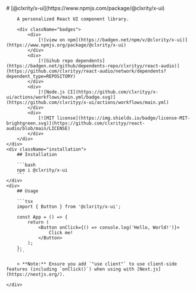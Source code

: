 
<Meta title="Home" />

<div className="main">
    <div className="header">
        # [@clxrity/x-ui](https://www.npmjs.com/package/@clxrity/x-ui)

        A personalized React UI component library.

        <div className="badges">
            <div>
                [![view on npm](https://badgen.net/npm/v/@clxrity/x-ui)](https://www.npmjs.org/package/@clxrity/x-ui)
            </div>
            <div>
                [![Gihub repo dependents](https://badgen.net/github/dependents-repo/clxrityy/react-audio)](https://github.com/clxrityy/react-audio/network/dependents?dependent_type=REPOSITORY)
            </div>
            <div>
                [![Node.js CI](https://github.com/clxrityy/x-ui/actions/workflows/main.yml/badge.svg)](https://github.com/clxrityy/x-ui/actions/workflows/main.yml)
            </div>
            <div>
                [![MIT license](https://img.shields.io/badge/license-MIT-brightgreen.svg)](https://github.com/clxrityy/react-audio/blob/main/LICENSE)
            </div>
        </div>
    </div>
    <div className="installation">
        ## Installation

        ```bash
        npm i @clxrity/x-ui
        ```
    </div>
    <div>
        ## Usage

        ```tsx
        import { Button } from '@clxrity/x-ui';

        const App = () => {
            return (
                <Button onClick={() => console.log('Hello, World!')}>
                    Click me!
                </Button>
            );
        };
        ```

        > **Note:** Ensure you add `"use client"` to use client-side features (including `onClick()`) when using with [Next.js](https://nextjs.org/).

    </div>
</div>



<style>
    {`
        .main {
            display: flex;
            flex-direction: column;
            align-items: center;
            justify-content: center;
            margin-top: 50px;
            gap: 1rem;
        }

        .header {
            display: flex;
            flex-direction: column;
            align-items: center;
            justify-content: center;
            gap: 10px;
            margin-bottom: 1rem;
        }

        .badges {
            display: flex;
            flex-direction: row;
            align-items: center;
            justify-content: center;
            gap: 5px;
            margin-top: 10px;
        }

        .installation {
            display: flex;
            flex-direction: column;
            align-items: center;
            justify-content: center;
            gap: 0.25rem;
        }
    `}
</style>